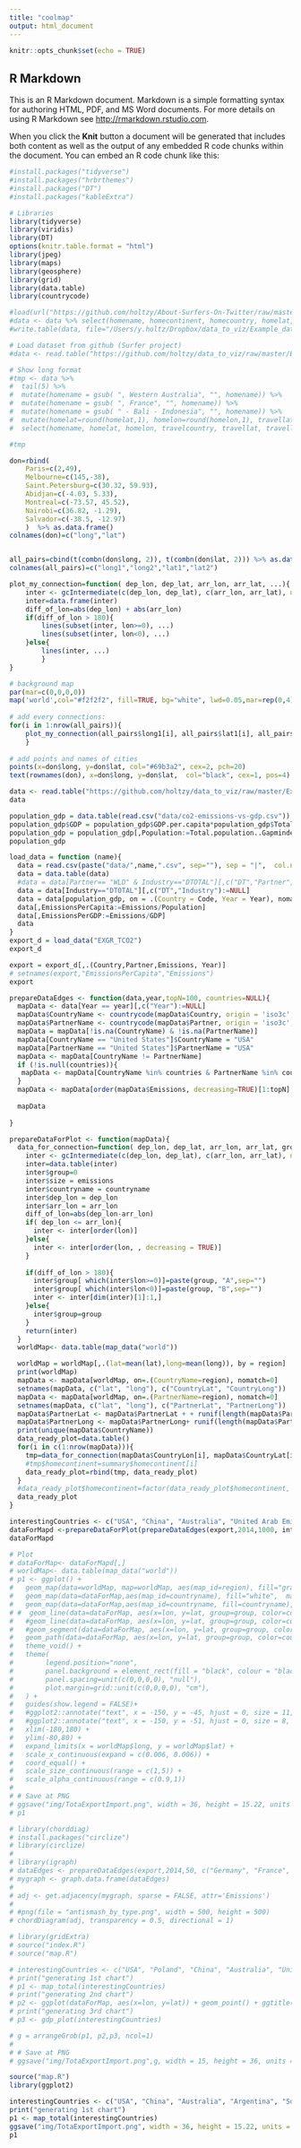 ```yaml
---
title: "coolmap"
output: html_document
---
```


```r
knitr::opts_chunk$set(echo = TRUE)
```

## R Markdown

This is an R Markdown document. Markdown is a simple formatting syntax for authoring HTML, PDF, and MS Word documents. For more details on using R Markdown see <http://rmarkdown.rstudio.com>.

When you click the **Knit** button a document will be generated that includes both content as well as the output of any embedded R code chunks within the document. You can embed an R code chunk like this:

```r
#install.packages("tidyverse")
#install.packages("hrbrthemes")
#install.packages("DT")
#install.packages("kableExtra")
```


```r
# Libraries
library(tidyverse)
library(viridis)
library(DT)
options(knitr.table.format = "html")
library(jpeg)
library(maps)
library(geosphere)
library(grid)
library(data.table)
library(countrycode)

#load(url("https://github.com/holtzy/About-Surfers-On-Twitter/raw/master/DATA/Surf_Hashtag_Data.Rdata"))
#data <- data %>% select(homename, homecontinent, homecountry, homelat, homelon, travelcontinent, travelcountry, travellat, travellon) %>% na.omit()
#write.table(data, file="/Users/y.holtz/Dropbox/data_to_viz/Example_dataset/19_MapConnection.csv", quote=TRUE, row.names=FALSE, sep=",")  

# Load dataset from github (Surfer project)
#data <- read.table("https://github.com/holtzy/data_to_viz/raw/master/Example_dataset/19_MapConnection.csv", header=T, sep=",")

# Show long format
#tmp <- data %>%
#  tail(5) %>%
#  mutate(homename = gsub( ", Western Australia", "", homename)) %>%
#  mutate(homename = gsub( ", France", "", homename)) %>%
#  mutate(homename = gsub( " - Bali - Indonesia", "", homename)) %>%
#  mutate(homelat=round(homelat,1), homelon=round(homelon,1), travellat=round(travellat,1), travellon=round(travellon,1)) %>%
#  select(homename, homelat, homelon, travelcountry, travellat, travellon)

#tmp

```


```r
don=rbind(
    Paris=c(2,49),
    Melbourne=c(145,-38),
    Saint.Petersburg=c(30.32, 59.93),
    Abidjan=c(-4.03, 5.33),
    Montreal=c(-73.57, 45.52),
    Nairobi=c(36.82, -1.29),
    Salvador=c(-38.5, -12.97)
    )  %>% as.data.frame()
colnames(don)=c("long","lat")


all_pairs=cbind(t(combn(don$long, 2)), t(combn(don$lat, 2))) %>% as.data.frame()
colnames(all_pairs)=c("long1","long2","lat1","lat2")

plot_my_connection=function( dep_lon, dep_lat, arr_lon, arr_lat, ...){
    inter <- gcIntermediate(c(dep_lon, dep_lat), c(arr_lon, arr_lat), n=50, addStartEnd=TRUE, breakAtDateLine=F)             
    inter=data.frame(inter)
    diff_of_lon=abs(dep_lon) + abs(arr_lon)
    if(diff_of_lon > 180){
        lines(subset(inter, lon>=0), ...)
        lines(subset(inter, lon<0), ...)
    }else{
        lines(inter, ...)
        }
}

# background map
par(mar=c(0,0,0,0))
map('world',col="#f2f2f2", fill=TRUE, bg="white", lwd=0.05,mar=rep(0,4),border=0, ylim=c(-80,80) )
 
# add every connections:
for(i in 1:nrow(all_pairs)){
    plot_my_connection(all_pairs$long1[i], all_pairs$lat1[i], all_pairs$long2[i], all_pairs$lat2[i], col="#69b3a2", lwd=1)
    }
 
# add points and names of cities
points(x=don$long, y=don$lat, col="#69b3a2", cex=2, pch=20)
text(rownames(don), x=don$long, y=don$lat,  col="black", cex=1, pos=4)
```

```r
data <- read.table("https://github.com/holtzy/data_to_viz/raw/master/Example_dataset/19_MapConnection.csv", header=T, sep=",")
data
```
```r
population_gdp = data.table(read.csv("data/co2-emissions-vs-gdp.csv"))
population_gdp$GDP = population_gdp$GDP.per.capita*population_gdp$Total.population..Gapminder..HYDE...UN.
population_gdp = population_gdp[,Population:=Total.population..Gapminder..HYDE...UN.][!is.na(Code) & !is.na(Population) & !is.na(GDP),.(Code,Population,GDP, Year)]
population_gdp
```

```r
load_data = function (name){
  data = read.csv(paste("data/",name,".csv", sep=""), sep = "|",  col.names = c("DT", "Country", "Partner", "Industry", "Year", "Emissions"))
  data = data.table(data)
  #data = data[Partner== "WLD" & Industry=="DTOTAL"][,c("DT","Partner", "Industry"):=NULL]
  data = data[Industry=="DTOTAL"][,c("DT","Industry"):=NULL]
  data = data[population_gdp, on = .(Country = Code, Year = Year), nomatch=0]
  data[,EmissionsPerCapita:=Emissions/Population]
  data[,EmissionsPerGDP:=Emissions/GDP]
  data
}
export_d = load_data("EXGR_TCO2")
export_d
```

```r
export = export_d[,.(Country,Partner,Emissions, Year)]
# setnames(export,"EmissionsPerCapita","Emissions")
export
```

```r
prepareDataEdges <- function(data,year,topN=100, countries=NULL){
  mapData <- data[Year == year][,c("Year"):=NULL]
  mapData$CountryName <- countrycode(mapData$Country, origin = 'iso3c', destination = 'country.name')
  mapData$PartnerName <- countrycode(mapData$Partner, origin = 'iso3c', destination = 'country.name')
  mapData = mapData[!is.na(CountryName) & !is.na(PartnerName)]
  mapData[CountryName == "United States"]$CountryName = "USA"
  mapData[PartnerName == "United States"]$PartnerName = "USA"
  mapData <- mapData[CountryName != PartnerName]
  if (!is.null(countries)){
   mapData <- mapData[CountryName %in% countries & PartnerName %in% countries] 
  }
  mapData <- mapData[order(mapData$Emissions, decreasing=TRUE)[1:topN],]
  
  mapData
  
}

prepareDataForPlot <- function(mapData){
  data_for_connection=function( dep_lon, dep_lat, arr_lon, arr_lat, group, emissions, countryname){
    inter <- gcIntermediate(c(dep_lon, dep_lat), c(arr_lon, arr_lat), n=40, addStartEnd=TRUE, breakAtDateLine=F)             
    inter=data.table(inter)
    inter$group=0
    inter$size = emissions
    inter$countryname = countryname
    inter$dep_lon = dep_lon
    inter$arr_lon = arr_lon
    diff_of_lon=abs(dep_lon-arr_lon)
    if( dep_lon <= arr_lon){
      inter <- inter[order(lon)]
    }else{
      inter <- inter[order(lon, , decreasing = TRUE)]
    }
    
    if(diff_of_lon > 180){
      inter$group[ which(inter$lon>=0)]=paste(group, "A",sep="")
      inter$group[ which(inter$lon<0)]=paste(group, "B",sep="")
      inter <- inter[dim(inter)[1]:1,]
    }else{
      inter$group=group
    }
    return(inter)
  }
  worldMap<- data.table(map_data("world"))

  worldMap = worldMap[,.(lat=mean(lat),long=mean(long)), by = region]
  print(worldMap)
  mapData <- mapData[worldMap, on=.(CountryName=region), nomatch=0]
  setnames(mapData, c("lat", "long"), c("CountryLat", "CountryLong"))
  mapData <- mapData[worldMap, on=.(PartnerName=region), nomatch=0]
  setnames(mapData, c("lat", "long"), c("PartnerLat", "PartnerLong"))
  mapData$PartnerLat <- mapData$PartnerLat + + runif(length(mapData$PartnerLong), min = -1, max = -0.2)*3
  mapData$PartnerLong <- mapData$PartnerLong+ runif(length(mapData$PartnerLat), min = 0.2, max = 1)*3
  print(unique(mapData$CountryName))
  data_ready_plot=data.table()
  for(i in c(1:nrow(mapData))){
    tmp=data_for_connection(mapData$CountryLon[i], mapData$CountryLat[i], mapData$PartnerLon[i], mapData$PartnerLat[i] , i, mapData$Emissions[i], mapData$CountryName[i])
    #tmp$homecontinent=summary$homecontinent[i]
    data_ready_plot=rbind(tmp, data_ready_plot)
  }
  #data_ready_plot$homecontinent=factor(data_ready_plot$homecontinent, levels=c("Asia","Europe","Australia","Africa","North America","South America","Antarctica"))
  data_ready_plot
}

interestingCountries <- c("USA", "China", "Australia", "United Arab Emirates", "Brazil", "South Africa", "Norway", "Poland")
dataForMapd <-prepareDataForPlot(prepareDataEdges(export,2014,1000, interestingCountries))
dataForMapd
```



```r
# Plot
# dataForMap<- dataForMapd[,]
# worldMap<- data.table(map_data("world"))
# p1 <- ggplot() +
#   geom_map(data=worldMap, map=worldMap, aes(map_id=region), fill="gray", color="#7f7f7f", size=0.5) +
#   geom_map(data=dataForMap,aes(map_id=countryname), fill="white",  map = worldMap, size=2,  alpha =0.35) +
#   geom_map(data=dataForMap,aes(map_id=countryname, fill=countryname),  map = worldMap, size=2,  alpha =0.35) +
# #  geom_line(data=dataForMap, aes(x=lon, y=lat, group=group, color=countryname, size=10*log(1 +size)/5), arrow = arrow(length=unit(0.30,"cm"), type = "open", ends=dataForMap[order(group)]$ends)) +
#   #geom_line(data=dataForMap, aes(x=lon, y=lat, group=group, color=countryname, size=10*log(1 +size)/5)) +
#   #geom_segment(data=dataForMap, aes(x=lon, y=lat, group=group, color=countryname, size=10*log(1 +size)/5)) +
#   geom_path(data=dataForMap, aes(x=lon, y=lat, group=group, color=countryname, size=log(1 +size)), arrow = arrow(length=unit(0.6,"cm"), type = "open")) +
#   theme_void() +
#   theme(
#        legend.position="none",
#        panel.background = element_rect(fill = "black", colour = "black"),
#        panel.spacing=unit(c(0,0,0,0), "null"),
#        plot.margin=grid::unit(c(0,0,0,0), "cm"),
#   ) +
#   guides(show.legend = FALSE)+
#   #ggplot2::annotate("text", x = -150, y = -45, hjust = 0, size = 11, label = paste("Where surfers travel."), color = "white") +
#   #ggplot2::annotate("text", x = -150, y = -51, hjust = 0, size = 8, label = paste("data-to-viz.com | NASA.gov | 10,000 #surf tweets recovered"), color = "white", alpha = 0.5) +
#   xlim(-180,180) +
#   ylim(-80,80) +
#   expand_limits(x = worldMap$long, y = worldMap$lat) +
#   scale_x_continuous(expand = c(0.006, 0.006)) +
#   coord_equal() +
#   scale_size_continuous(range = c(1,5)) +
#   scale_alpha_continuous(range = c(0.9,1))
# 
# # Save at PNG
# ggsave("img/TotaExportImport.png", width = 36, height = 15.22, units = "in", dpi = 150)
# p1
```


```r
# library(chorddiag)
# install.packages("circlize")
# library(circlize)
# 
# library(igraph)
# dataEdges <- prepareDataEdges(export,2014,50, c("Germany", "France", "Poland", "China", "Australia"))[,.(CountryName,PartnerName,Emissions)]
# mygraph <- graph.data.frame(dataEdges)
# 
# adj <- get.adjacency(mygraph, sparse = FALSE, attr='Emissions')
# 
# #png(file = "antismash_by_type.png", width = 500, height = 500)
# chordDiagram(adj, transparency = 0.5, directional = 1)
```

```r
# library(gridExtra)
# source("index.R")
# source("map.R")

# interestingCountries <- c("USA", "Poland", "China", "Australia", "United Arab Emirates", "Brazil", "South Africa", "Norway")
# print("generating 1st chart")
# p1 <- map_total(interestingCountries)
# print("generating 2nd chart")
# p2 <- ggplot(dataForMap, aes(x=lon, y=lat)) + geom_point() + ggtitle("Wykres Malwiny")
# print("generating 3rd chart")
# p3 <- gdp_plot(interestingCountries)
```
```r
# g = arrangeGrob(p1, p2,p3, ncol=1)
# 
# # Save at PNG
# ggsave("img/TotaExportImport.png",g, width = 15, height = 36, units = "in", dpi = 150)
```


```r
source("map.R")
library(ggplot2)

interestingCountries <- c("USA", "China", "Australia", "Argentina", "South Africa", "Germany")
print("generating 1st chart")
p1 <- map_total(interestingCountries)
ggsave("img/TotaExportImport.png", width = 36, height = 15.22, units = "in", dpi = 150)
p1
```

